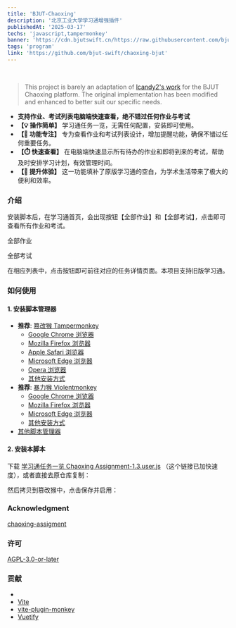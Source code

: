 ```yaml
---
title: 'BJUT-Chaoxing'
description: '北京工业大学学习通增强插件'
publishedAt: '2025-03-17'
techs: 'javascript,tampermonkey'
banner: 'https://cdn.bjutswift.cn/https://raw.githubusercontent.com/bjut-swift/swift-image-hosting/main/swift-nest/projects/bjut-chaoxing.jpg'
tags: 'program'
link: 'https://github.com/bjut-swift/chaoxing-bjut'
---
```


<br />
<div className='flex justify-center'>
  <GithubCard repo='bjut-swift/chaoxing-bjut' />
</div>

> This project is barely an adaptation of [lcandy2's work](https://github.com/lcandy2/user.js/tree/main/websites/chaoxing.com/chaoxing-assignment) for the BJUT Chaoxing platform. The original implementation has been modified and enhanced to better suit our specific needs.

- **支持作业、考试列表电脑端快速查看，绝不错过任何作业与考试**
- **【💡 操作简单】** 学习通任务一览，无需任何配置，安装即可使用。
- **【📅 功能专注】** 专为查看作业和考试列表设计，增加提醒功能，确保不错过任何重要任务。
- **【⏱️ 快速查看】** 在电脑端快速显示所有待办的作业和即将到来的考试，帮助及时安排学习计划，有效管理时间。
- **【🚀 提升体验】** 这一功能填补了原版学习通的空白，为学术生活带来了极大的便利和效率。

### 介绍

安装脚本后，在学习通首页，会出现按钮【全部作业】和【全部考试】，点击即可查看所有作业和考试。

<p className='text-center text-sm text-gray-500'>全部作业</p>
<div className='flex justify-center'>
  <NextImage
    src='https://scriptcat.org/api/v2/resource/image/MnLHlqm8TaL0qrIt'
    alt='全部作业页面'
    width={800}
    height={500}
    useSkeleton
    className='my-4 rounded-lg shadow-lg'
  />
</div>

<p className='text-center text-sm text-gray-500'>全部考试</p>
<div className='flex justify-center'>
  <NextImage
    src='https://scriptcat.org/api/v2/resource/image/TGCiI0m1BLycEqFI'
    alt='全部考试页面'
    width={800}
    height={500}
    useSkeleton
    className='my-4 rounded-lg shadow-lg'
  />
</div>

在相应列表中，点击按钮即可前往对应的任务详情页面。本项目支持旧版学习通。

### 如何使用

#### 1. 安装脚本管理器

- **推荐**: [篡改猴 Tampermonkey](https://www.tampermonkey.net/)
  - [Google Chrome 浏览器](https://chrome.google.com/webstore/detail/tampermonkey/dhdgffkkebhmkfjojejmpbldmpobfkfo)
  - [Mozilla Firefox 浏览器](https://addons.mozilla.org/firefox/addon/tampermonkey/)
  - [Apple Safari 浏览器](https://apps.apple.com/app/tampermonkey/id1482490089?mt=12)
  - [Microsoft Edge 浏览器](https://microsoftedge.microsoft.com/addons/detail/iikmkjmpaadaobahmlepeloendndfphd)
  - [Opera 浏览器](https://addons.opera.com/extensions/details/tampermonkey-beta/)
  - [其他安装方式](https://www.tampermonkey.net/)
- **推荐**: [暴力猴 Violentmonkey](https://violentmonkey.github.io/)
  - [Google Chrome 浏览器](https://chrome.google.com/webstore/detail/violentmonkey/jinjaccalgkegednnccohejagnlnfdag)
  - [Mozilla Firefox 浏览器](https://addons.mozilla.org/firefox/addon/violentmonkey/)
  - [Microsoft Edge 浏览器](https://microsoftedge.microsoft.com/addons/detail/eeagobfjdenkkddmbclomhiblgggliao)
  - [其他安装方式](https://violentmonkey.github.io/get-it/)
- [其他脚本管理器](https://greasyfork.org/help/installing-user-scripts)

#### 2. 安装本脚本

下载 [学习通任务一览 Chaoxing Assignment-1.3.user.js](https://cdn.bjutswift.cn/https://github.com/bjut-swift/chaoxing-bjut/releases/download/stable/Chaoxing.Assignment-1.3.user.js) （这个链接已加快速度），或者直接去原仓库复制：

<div className='flex justify-center'>
  <NextImage
    src='https://cdn.bjutswift.cn/https://raw.githubusercontent.com/bjut-swift/chaoxing-bjut/main/images/add_new_script.png'
    alt='添加新脚本'
    width={300}
    height={300}
    useSkeleton
    className='my-4 rounded-lg shadow-lg'
  />
</div>

然后拷贝到篡改猴中，点击保存并启用：

<div className='flex justify-center'>
  <NextImage
    src='https://cdn.bjutswift.cn/https://raw.githubusercontent.com/bjut-swift/chaoxing-bjut/main/images/copy_and_paste.png'
    alt='复制并粘贴'
    width={400}
    height={400}
    useSkeleton
    className='my-4 rounded-lg shadow-lg'
  />
</div>

### Acknowledgment

[chaoxing-assigment](https://github.com/lcandy2/user.js/tree/main/websites/chaoxing.com/chaoxing-assignment)

### 许可

[AGPL-3.0-or-later](https://spdx.org/licenses/AGPL-3.0-or-later.html)

### 贡献

- <NextImage
    src='https://vuejs.org/logo-uwu.png'
    alt='Vue.js'
    width={227}
    height={128}
    useSkeleton
    className='my-4 w-full rounded-lg shadow-lg'
  />
- [Vite](https://vite.dev/)
- [vite-plugin-monkey](https://github.com/lisonge/vite-plugin-monkey)
- [Vuetify](https://vuetifyjs.com)
